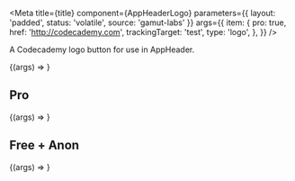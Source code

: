 
<Meta
  title={title}
  component={AppHeaderLogo}
  parameters={{ layout: 'padded', status: 'volatile', source: 'gamut-labs' }}
  args={{
    item: {
      pro: true,
      href: 'http://codecademy.com',
      trackingTarget: 'test',
      type: 'logo',
    },
  }}
/>

A Codecademy logo button for use in AppHeader.

<Canvas>
  <Story name="AppHeaderLogo">{(args) => <AppHeaderLogo {...args} />}</Story>
</Canvas>

<Props story="AppHeaderLogo" />

## Pro

<Canvas>
  <Story name="Pro">{(args) => <AppHeaderLogo {...args} />}</Story>
</Canvas>

## Free + Anon

<Canvas>
  <Story
    name="Free + Anon"
    args={{
      item: {
        pro: false,
        href: 'http://codecademy.com',
        trackingTarget: 'test',
        type: 'logo',
      },
    }}
  >
    {(args) => <AppHeaderLogo {...args} />}
  </Story>
</Canvas>
